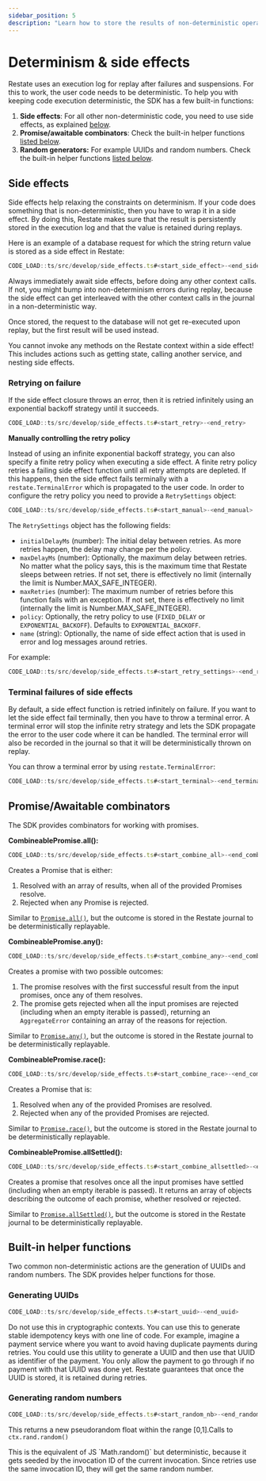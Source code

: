 ```yaml
---
sidebar_position: 5
description: "Learn how to store the results of non-deterministic operations."
---
```



# Determinism & side effects

Restate uses an execution log for replay after failures and suspensions. For this to work, the user code needs to be deterministic. To help you with keeping code execution deterministic, the SDK has a few built-in functions:
1. **Side effects**: For all other non-deterministic code, you need to use side effects, as explained [below](/develop/ts/side-effects#side-effects).
2. **Promise/awaitable combinators**: Check the built-in helper functions [listed below](/develop/ts/side-effects#promise-awaitable-combinators).
3. **Random generators:** For example UUIDs and random numbers. Check the built-in helper functions [listed below](/develop/ts/side-effects#built-in-helper-functions).


## Side effects
Side effects help relaxing the constraints on determinism.
If your code does something that is non-deterministic, then you have to wrap it in a side effect.
By doing this, Restate makes sure that the result is persistently stored in the execution log
and that the value is retained during replays.

Here is an example of a database request for which the string return value is stored as a side effect in Restate:

```typescript
CODE_LOAD::ts/src/develop/side_effects.ts#<start_side_effect>-<end_side_effect>
```

<Admonition type="info">
Always immediately await side effects, before doing any other context calls.
If not, you might bump into non-determinism errors during replay,
because the side effect can get interleaved with the other context calls in the journal in a non-deterministic way.
</Admonition>


Once stored, the request to the database will not get re-executed upon replay, but the first result will be used instead.

<Admonition type="info">
You cannot invoke any methods on the Restate context within a side effect!
This includes actions such as getting state, calling another service, and nesting side effects.
</Admonition>

### Retrying on failure

If the side effect closure throws an error, then it is retried infinitely using an exponential backoff strategy until it succeeds.

```typescript
CODE_LOAD::ts/src/develop/side_effects.ts#<start_retry>-<end_retry>
```

**Manually controlling the retry policy**

Instead of using an infinite exponential backoff strategy, you can also specify a finite retry policy when executing a side effect.
A finite retry policy retries a failing side effect function until all retry attempts are depleted.
If this happens, then the side effect fails terminally with a `restate.TerminalError` which is propagated to the user code.
In order to configure the retry policy you need to provide a `RetrySettings` object:

```typescript
CODE_LOAD::ts/src/develop/side_effects.ts#<start_manual>-<end_manual>
```

The `RetrySettings` object has the following fields:
- `initialDelayMs` (number): The initial delay between retries. As more retries happen, the delay may change per the policy.
- `maxDelayMs` (number): Optionally, the maximum delay between retries. No matter what the policy says, this is the maximum time
  that Restate sleeps between retries. If not set, there is effectively no limit (internally the limit is Number.MAX_SAFE_INTEGER).
- `maxRetries` (number): The maximum number of retries before this function fails with an exception. If not set, there is effectively no limit (internally the limit is Number.MAX_SAFE_INTEGER).
- `policy`:  Optionally, the retry policy to use (`FIXED_DELAY` or `EXPONENTIAL_BACKOFF`). Defaults to `EXPONENTIAL_BACKOFF`.
- `name` (string): Optionally, the name of side effect action that is used in error and log messages around retries.

For example:
```typescript
CODE_LOAD::ts/src/develop/side_effects.ts#<start_retry_settings>-<end_retry_settings>
```

### Terminal failures of side effects

By default, a side effect function is retried infinitely on failure.
If you want to let the side effect fail terminally, then you have to throw a terminal error.
A terminal error will stop the infinite retry strategy and lets the SDK propagate the error to the user code where it can be handled.
The terminal error will also be recorded in the journal so that it will be deterministically thrown on replay.

You can throw a terminal error by using `restate.TerminalError`:

```typescript
CODE_LOAD::ts/src/develop/side_effects.ts#<start_terminal>-<end_terminal>
```

## Promise/Awaitable combinators
The SDK provides combinators for working with promises.

**CombineablePromise.all():**

```typescript
CODE_LOAD::ts/src/develop/side_effects.ts#<start_combine_all>-<end_combine_all>
```
Creates a Promise that is either:
1. Resolved with an array of results, when all of the provided Promises resolve.
2. Rejected when any Promise is rejected.

Similar to [`Promise.all()`](https://developer.mozilla.org/en-US/docs/Web/JavaScript/Reference/Global_Objects/Promise/all),
but the outcome is stored in the Restate journal to be deterministically replayable.

**CombineablePromise.any():**

```typescript
CODE_LOAD::ts/src/develop/side_effects.ts#<start_combine_any>-<end_combine_any>
```

Creates a promise with two possible outcomes:
1. The promise resolves with the first successful result from the input promises, once any of them resolves.
2. The promise gets rejected when all the input promises are rejected (including when an empty iterable is passed),
returning an `AggregateError` containing an array of the reasons for rejection.

Similar to [`Promise.any()`](https://developer.mozilla.org/en-US/docs/Web/JavaScript/Reference/Global_Objects/Promise/any),
but the outcome is stored in the Restate journal to be deterministically replayable.

**CombineablePromise.race():**

```typescript
CODE_LOAD::ts/src/develop/side_effects.ts#<start_combine_race>-<end_combine_race>
```

Creates a Promise that is:
1. Resolved when any of the provided Promises are resolved.
2. Rejected when any of the provided Promises are rejected.

Similar to [`Promise.race()`](https://developer.mozilla.org/en-US/docs/Web/JavaScript/Reference/Global_Objects/Promise/race),
but the outcome is stored in the Restate journal to be deterministically replayable.

**CombineablePromise.allSettled():**

```typescript
CODE_LOAD::ts/src/develop/side_effects.ts#<start_combine_allsettled>-<end_combine_allsettled>
```

Creates a promise that resolves once all the input promises have settled (including when an empty iterable is passed).
It returns an array of objects describing the outcome of each promise, whether resolved or rejected.

Similar to [`Promise.allSettled()`](https://developer.mozilla.org/en-US/docs/Web/JavaScript/Reference/Global_Objects/Promise/allSettled),
but the outcome is stored in the Restate journal to be deterministically replayable.

## Built-in helper functions
Two common non-deterministic actions are the generation of UUIDs and random numbers.
The SDK provides helper functions for those.

### Generating UUIDs

```typescript
CODE_LOAD::ts/src/develop/side_effects.ts#<start_uuid>-<end_uuid>

```

<Admonition type="caution">
Do not use this in cryptographic contexts.
</Admonition>

<Admonition type="tip" icon="💡" title="Stable idempotency keys with one line of code.">
You can use this to generate stable idempotency keys with one line of code.
For example, imagine a payment service where you want to avoid having duplicate payments during retries.
You could use this utility to generate a UUID and then use that UUID as identifier of the payment.
You only allow the payment to go through if no payment with that UUID was done yet.
Restate guarantees that once the UUID is stored, it is retained during retries.
</Admonition>

### Generating random numbers

```typescript
CODE_LOAD::ts/src/develop/side_effects.ts#<start_random_nb>-<end_random_nb>
```

This returns a new pseudorandom float within the range [0,1].Calls to `ctx.rand.random()`

<Admonition type="note">
This is the equivalent of JS `Math.random()` but deterministic, because it gets seeded by the invocation ID of the current invocation.
Since retries use the same invocation ID, they will get the same random number.
</Admonition>
